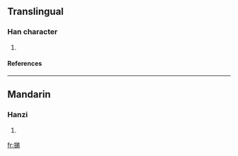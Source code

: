 ==Translingual==
===Han character===
{{Han char|rn=64|rad=手|as=07|sn=10|four=|canj=手金弓竹 (QCNH)}}
# {{defn|Han|sort=手07}}
====References====
{{Han ref|kx=0431.260|dkj=12091|dj=0780.320|hdz=31887.080|uh=632E|ud=25390}}
----
==Mandarin==
===Hanzi===
{{cmn-hanzi|pin=[[tǐ]] ([[ti3]])|wg=t'i<sup>3</sup>}}
# {{defn|Mandarin}}

[[fr:挮]]